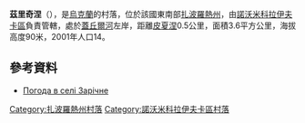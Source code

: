 {{coord|47|51|5|N|36|10|56|E|scale:100000|display=title}}

'''茲里奇涅'''（{{lang-uk|Зарічне}}），是[[烏克蘭|烏克蘭]]的村落，位於該國東南部[[扎波羅熱州|扎波羅熱州]]，由[[諾沃米科拉伊夫卡區|諾沃米科拉伊夫卡區]]負責管轄，處於[[蓋丘爾河|蓋丘爾河]]左岸，距離[[皮夏涅_(波克羅夫西克區)|皮夏涅]]0.5公里，面積3.6平方公里，海拔高度90米，2001年人口14。

==參考資料==
* [http://weather.in.ua/ua/zaporozhskaja/8544 Погода в селі Зарічне]

[[Category:扎波羅熱州村落|Category:扎波羅熱州村落]]
[[Category:諾沃米科拉伊夫卡區村落|Category:諾沃米科拉伊夫卡區村落]]


{{Zaporizhia-geo-stub}}
